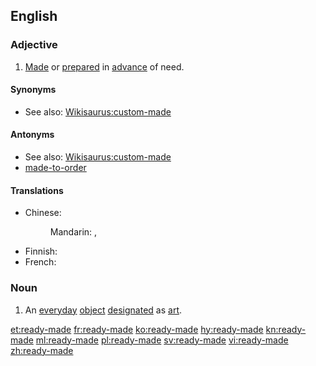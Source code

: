 ==English==

===Adjective===
{{en-adj}}

# [[made|Made]] or [[prepared]] in [[advance]] of need.

====Synonyms====
* See also: [[Wikisaurus:custom-made]]

====Antonyms====
* See also: [[Wikisaurus:custom-made]]
* [[made-to-order]]

====Translations====
{{trans-top|made in advance}}
* Chinese:
*: Mandarin: {{t|cmn|現成|alt=現成的|sc=Hani}}, {{t+|cmn|现成|alt=现成的|tr=xiànchéng de|sc=Hani}}
{{trans-mid}}
* Finnish: {{t+|fi|valmis|alt=valmis-}}
* French: {{t+|fr|tout fait}}
{{trans-bottom}}

===Noun===
{{en-noun}}

# An [[everyday]] [[object]] [[designated]] as [[art]].

[[et:ready-made]]
[[fr:ready-made]]
[[ko:ready-made]]
[[hy:ready-made]]
[[kn:ready-made]]
[[ml:ready-made]]
[[pl:ready-made]]
[[sv:ready-made]]
[[vi:ready-made]]
[[zh:ready-made]]